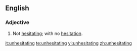 ==English==
===Adjective===
{{en-adj|-}}

# Not [[hesitating]]; with no [[hesitation]].

[[it:unhesitating]]
[[te:unhesitating]]
[[vi:unhesitating]]
[[zh:unhesitating]]